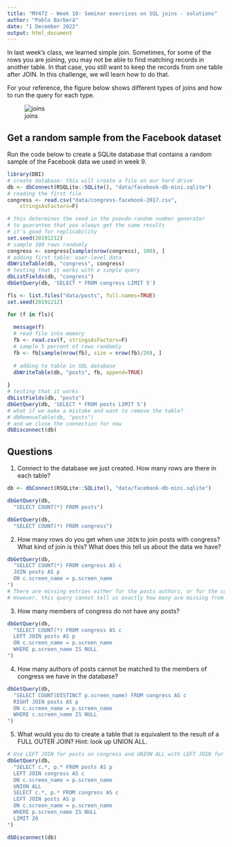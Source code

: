 ```yaml
---
title: "MY472 - Week 10: Seminar exercises on SQL joins - solutions"
author: "Pablo Barberá"
date: "1 December 2022"
output: html_document
---
```


In last week's class, we learned simple join. Sometimes, for some of the rows you are joining, you may not be able to find matching records in another table. In that case, you still want to keep the records from one table after JOIN. In this challenge, we will learn how to do that. 

For your reference, the figure below shows different types of joins and how to run the query for each type.

![joins](joins.png)

## Get a random sample from the Facebook dataset

Run the code below to create a SQLite database that contains a random sample of the Facebook data we used in week 9.

```r
library(DBI)
# create database: this will create a file on our hard drive
db <- dbConnect(RSQLite::SQLite(), "data/facebook-db-mini.sqlite")
# reading the first file
congress <- read.csv("data/congress-facebook-2017.csv",
	stringsAsFactors=F)

# this determines the seed in the pseudo-random number generator
# to guarantee that you always get the same results
# it's good for replicability
set.seed(20191212)
# sample 100 rows randomly
congress <- congress[sample(nrow(congress), 100), ]
# adding first table: user-level data
dbWriteTable(db, "congress", congress)
# testing that it works with a simple query
dbListFields(db, "congress")
dbGetQuery(db, 'SELECT * FROM congress LIMIT 5')
```


```r
fls <- list.files("data/posts", full.names=TRUE)
set.seed(20191212)

for (f in fls){
  
  message(f)
  # read file into memory
  fb <- read.csv(f, stringsAsFactors=F)
  # sample 5 percent of rows randomly
  fb <- fb[sample(nrow(fb), size = nrow(fb)/20), ]
  
  # adding to table in SQL database
  dbWriteTable(db, "posts", fb, append=TRUE)
  
}
# testing that it works
dbListFields(db, "posts")
dbGetQuery(db, 'SELECT * FROM posts LIMIT 5')
# what if we make a mistake and want to remove the table?
# dbRemoveTable(db, "posts")
# and we close the connection for now
dbDisconnect(db)
```

## Questions

1. Connect to the database we just created. How many rows are there in each table?

```r
db <- dbConnect(RSQLite::SQLite(), "data/facebook-db-mini.sqlite")
```

```r
dbGetQuery(db, 
  "SELECT COUNT(*) FROM posts")

dbGetQuery(db, 
  "SELECT COUNT(*) FROM congress")
```

2. How many rows do you get when use `JOIN` to join posts with congress? What kind of join is this? What does this tell us about the data we have?

```r
dbGetQuery(db, 
  "SELECT COUNT(*) FROM congress AS c
  JOIN posts AS p
  ON c.screen_name = p.screen_name
")
# There are missing entries either for the posts authors, or for the congress members' posts, or both.
# However, this query cannot tell us exactly how many are missing from either tables.
```

3. How many members of congress do not have any posts?

```r
dbGetQuery(db, 
  "SELECT COUNT(*) FROM congress AS c
  LEFT JOIN posts AS p
  ON c.screen_name = p.screen_name
  WHERE p.screen_name IS NULL
")
```

4. How many authors of posts cannot be matched to the members of congress we have in the database?

```r
dbGetQuery(db, 
  "SELECT COUNT(DISTINCT p.screen_name) FROM congress AS c
  RIGHT JOIN posts AS p
  ON c.screen_name = p.screen_name
  WHERE c.screen_name IS NULL
")
```

5. What would you do to create a table that is equivalent to the result of a FULL OUTER JOIN? Hint: look up UNION ALL. 

```r
# Use LEFT JOIN for posts on congress and UNION ALL with LEFT JOIN for congress on posts where posts are missing
dbGetQuery(db, 
  "SELECT c.*, p.* FROM posts AS p
  LEFT JOIN congress AS c
  ON c.screen_name = p.screen_name
  UNION ALL
  SELECT c.*, p.* FROM congress AS c
  LEFT JOIN posts AS p
  ON c.screen_name = p.screen_name
  WHERE p.screen_name IS NULL
  LIMIT 20
")
```

```r
dbDisconnect(db)
```
